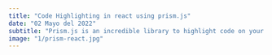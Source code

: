 ```yaml
---
title: "Code Highlighting in react using prism.js"
date: "02 Mayo del 2022"
subtitle: "Prism.js is an incredible library to highlight code on your page. Probably the best that he looks used. However, it has a serious problem..."
image: "1/prism-react.jpg"
---
```


<ContainerBlog>
  <Title text="Code Highlighting in react using prism.js" />
  <Date text="02 Mayo del 2022" />

<Photo image="1/prism-react.jpg" />
<p>
  Prism.js is an incredible library to highlight code on your page. Probably the
  best I've seen and used. However, it has a serious problem. The documentation,
  although simple, feels very confusing at the same time. I can't help feeling a
  little lost every time I try to use it with React.
</p>

<p>
  As I just went through the implementation process of prism.js just on this
  website, I decided to write a simple tutorial on how to use it with React. All
  code examples that are about to see use prism.js to highlight the code.
</p>

<a>** This tutorial assumes that the standard React package is being used **</a>

<Subtitle text="Prism.js installation" />

<p>
  The first thing we must do is install the library
  <Link href="https://github.com/FormidableLabs/prism-react-renderer">
    prism-react-renderer 
  </Link>
  with NPM or Yarn as well as the Styled-Components package that we will use later.
</p>

<CodeBox
  language="bash"
  code="npm install --save prism-react-renderer styled-components
# OR
yarn add prism-react-renderer styled-components"
/>

<Subtitle text="Creation of the component" />
<p>
  Within our project we go to our <Code>components</Code>, In case of not
  having it we create it and within it we create the file {""}
  <Code>CodeBox.js</Code> or the name you want to have your component.
</p>

<Photo image="1/1.jpg" />

<p>
  Also within <Code>components</Code>, we create a file called {""}
  <Code>styles.js</Code> which are the necessary styles for our {""}
  <Code>CodeBox.js</Code>
</p>
<a>
  Component <Code>Styles.js</Code>:
</a>
<CodeBox
  language="jsx"
  code='import styled from "styled-components";
        
  font-family: sans-serif;
  text-align: center;
`;
      
  text-align: left;
  margin: 1em 0;
  padding: 0.5em;
  overflow: scroll;
        
& .token-line {
line-height: 1.3em;
height: 1.3em;
}
`;
          
  display: table-row;
`;
       
  display: table-cell;
  text-align: right;
  padding-right: 1em;
  user-select: none;
  opacity: 0.5;
`;
              
  display: table-cell;
`;
'
/>

<a>
  Component <Code>CodeBox.js</Code> example:
</a>

<CodeBox
  language="jsx"
  code='import React from "react";
            
const exampleCode = `
function someDemo() {
  var test = "Hello World!";
  console.log(test);
};
             
return () => <App />;
`;
          
const CodeBox = () => {
  const codeFinal = code.trim();
  return (
    <Highlight
      {...defaultProps}
      theme={theme}
      code={exampleCode}
      language="jsx"
    >
      {({ className, style, tokens, getLineProps, getTokenProps }) => (
        <Pre className={className} style={style}>
          {tokens.map((line, i) => (
            <div {...getLineProps({ line, key: i })}>
              {line.map((token, key) => (
                <span {...getTokenProps({ token, key })} />
              ))}
            </div>
          ))}
        </Pre>
      )}
    </Highlight>
  );
};
                
'
/>

<a>
  Component <Code>CodeBox.js</Code> dynamic:
</a>

<CodeBox
  language="jsx"
  code='import React from "react";
     
const CodeBox = ({ language, code }) => {
  const codeFinal = code.trim();
  return (
    <Highlight
      {...defaultProps}
      theme={theme}
      code={codeFinal}
      language={language}
    >
      {({ className, style, tokens, getLineProps, getTokenProps }) => (
        <Pre className={className} style={style}>
          {tokens.map((line, i) => (
            <div {...getLineProps({ line, key: i })}>
              {line.map((token, key) => (
                <span {...getTokenProps({ token, key })} />
              ))}
            </div>
          ))}
        </Pre>
      )}
    </Highlight>
  );
};
    
'
/>

<p>
  In this functional component, we receive as 2 props so that our {""}
  <Code>CodeBox</Code> is more dynamic, the first is <Code>Language</Code> with which
  we define which will be the language of our code, the second is <Code>
    Code
  </Code> That will be our code that we want to highlight.
</p>
<Subtitle text="Example" />

<p>
  In our <Code>index.js</Code> Let's import our component{" "}
  <Code>CodeBox.js</Code>:
</p>

<CodeBox
  language="jsx"
  code='import CodeBox from "../components/CodeBox";
   
  return <CodeBox />;
}
'
/>
<a>In the case of the dynamic component it would be something like this: </a>
<CodeBox
  language="jsx"
  code='import CodeBox from "../components/CodeBox";
   
  return (
    <CodeBox
      language="jsx"
      code="// index.js
// Mathematical Operations Module
module.exports = {
  add: (a, b) => a + b,
  mult: (a, b) => a \ b
}
"
    />
  );
}
'
/>
</ContainerBlog>
